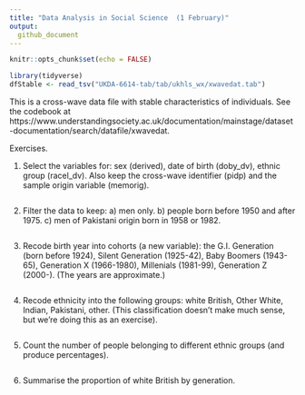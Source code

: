 ```yaml
---
title: "Data Analysis in Social Science  (1 February)"
output:
  github_document
---
```


```r
knitr::opts_chunk$set(echo = FALSE)
```

```r
library(tidyverse)
dfStable <- read_tsv("UKDA-6614-tab/tab/ukhls_wx/xwavedat.tab")
```

This is a cross-wave data file with stable characteristics of individuals. See the codebook at https://www.understandingsociety.ac.uk/documentation/mainstage/dataset-documentation/search/datafile/xwavedat.

Exercises.

1. Select the variables for: sex (derived), date of birth (doby_dv), ethnic group (racel_dv). Also keep the cross-wave identifier (pidp) and the sample origin variable (memorig).

    ```r
    ```

2. Filter the data to keep:
        a) men only.
        b) people born before 1950 and after 1975.
        c) men of Pakistani origin born in 1958 or 1982. 


    ```r
    ```

3. Recode birth year into cohorts (a new variable): the G.I. Generation (born before 1924), Silent Generation (1925-42), Baby Boomers (1943-65), Generation X (1966-1980), Millenials (1981-99), Generation Z (2000-). (The years are approximate.)

    ```r
    ```

4. Recode ethnicity into the following groups: white British, Other White, Indian, Pakistani, other. (This classification doesn't make much sense, but we're doing this as an exercise).


    ```r
        
    ```


5. Count the number of people belonging to different ethnic groups (and produce percentages). 

    ```r
    ```

6. Summarise the proportion of white British by generation.

    ```r
    ```